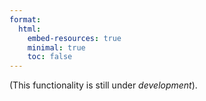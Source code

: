 ```yaml
---
format:
  html:
    embed-resources: true
    minimal: true 
    toc: false
---
```


(This functionality is still under *development*).

